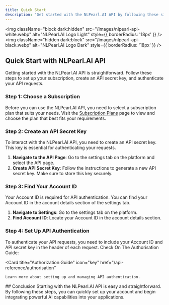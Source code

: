 ```yaml
---
title: Quick Start
description: 'Get started with the NLPearl.AI API by following these simple steps to set up your subscription, API secret key, and authentication.'
---
```



<img
  className="block dark:hidden"
  src="/images/nlpearl-api-white.webp"
  alt="NLPearl.AI Logo Light"
  style={{ borderRadius: '18px' }}
/>
<img
  className="hidden dark:block"
  src="/images/nlpearl-api-black.webp"
  alt="NLPearl.AI Logo Dark"
  style={{ borderRadius: '18px' }}
/>

## Quick Start with NLPearl.AI API

Getting started with the NLPearl.AI API is straightforward. Follow these steps to set up your subscription, create an API secret key, and authenticate your API requests.


### Step 1: Choose a Subscription

Before you can use the NLPearl.AI API, you need to select a subscription plan that suits your needs. Visit the [Subscription Plans](#) page to view and choose the plan that best fits your requirements.

### Step 2: Create an API Secret Key

To interact with the NLPearl.AI API, you need to create an API secret key. This key is essential for authenticating your requests.

1. **Navigate to the API Page**: Go to the settings tab on the platform and select the API page.
2. **Create API Secret Key**: Follow the instructions to generate a new API secret key. Make sure to store this key securely.

### Step 3: Find Your Account ID

Your Account ID is required for API authentication. You can find your Account ID in the account details section of the settings tab.

1. **Navigate to Settings**: Go to the settings tab on the platform.
2. **Find Account ID**: Locate your Account ID in the account details section.

### Step 4: Set Up API Authentication

To authenticate your API requests, you need to include your Account ID and API secret key in the header of each request. Check On The Authorisation Guide:


<CardGroup cols={2}>
 
  <Card
    title="Authorization Guide"
    icon="key"
    href="/api-reference/authorisation"
  >
    Learn more about setting up and managing API authentication.
  </Card>
</CardGroup>
## Conclusion
Starting with the NLPearl.AI API is easy and straightforward. By following these steps, you can quickly set up your account and begin integrating powerful AI capabilities into your applications.